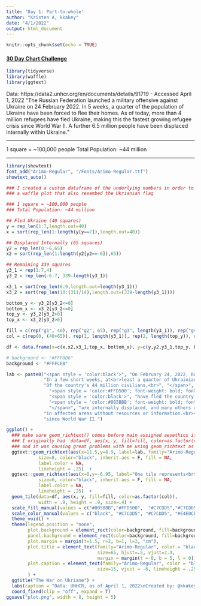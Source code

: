 ```yaml
---
title: 'Day 1: Part-to-whole'
author: "Kristen A, kkakey"
date: "4/1/2022"
output: html_document
---
```


```r
knitr::opts_chunk$set(echo = TRUE)
```

#### **[30 Day Chart Challenge](https://github.com/30DayChartChallenge/Edition2022)**

```r
library(tidyverse)
library(waffle)
library(ggtext)
```

Data: https://data2.unhcr.org/en/documents/details/91719
- Accessed April 1, 2022
"The Russian Federation launched a military offensive against Ukraine on 24
February 2022. In 5 weeks, a quarter of the population of Ukraine have been
forced to flee their homes. As of today, more than 4 million refugees have fled
Ukraine, making this the fastest growing refugee crisis since World War II. A
further 6.5 million people have been displaced internally within Ukraine."

--------

1 square = ~100,000 people
Total Population: ~44 million

--------

```r
library(showtext)
font_add("Arimo-Regular", "/Fonts/Arimo-Regular.ttf")  
showtext_auto()
```

```r
### I created a custom dataframe of the underlying numbers in order to create 
### a waffle plot that also resembed the Ukrianian flag

### 1 square = ~100,000 people
### Total Population: ~44 million

## Fled Ukraine (40 squares)
y = rep_len(1:7,length.out=40)
x = sort(rep_len(1:length(y[y==7]),length.out=40))

## Displaced Internally (65 squares)
y2 = rep_len(0:-6,65)
x2 = sort(rep_len(1:length(y2[y2==-6]),65))

## Remaining 339 squares
y3_1 = rep(1:7,4)
y3_2 = rep_len(-6:7, 339-length(y3_1))

x3_1 = sort(rep_len(6:9,length.out=length(y3_1)))
x3_2 = sort(rep_len(10:(311/14),length.out=(339-length(y3_1))))

bottom_y <- y3_2[y3_2<=0]
bottom_x <- x3_2[y3_2<=0]
top_y <- y3_2[y3_2>0]
top_x <- x3_2[y3_2>0]

fill = c(rep("g1", 40), rep("g2", 65), rep("g3", length(y3_1)), rep("g4", length(top_y)), rep("g5", length(bottom_y)))
col = c(rep(0, (40+65)), rep(1, length(y3_1)), rep(2, length(top_y)), rep(3, length(bottom_y)))

df <- data.frame(x=c(x,x2,x3_1,top_x, bottom_x), y=c(y,y2,y3_1,top_y, bottom_y), fill)
```


```r
# background <- "#FFF8D6"
background <- "#FFFCEB"

lab <- paste0("<span style = 'color:black'>", "On February 24, 2022, Russia launched a military attack on Ukraine. ", 
              "In a few short weeks, at<br>least a quarter of Ukrainians have been forced to flee their homes.",
              "Of the country's 44 million civilians,<br>", "</span>", 
                "<span style = 'color:#FFD500'; font-weight: bold; font-size: 10;>", " 4 million ", "</span>", 
                "<span style = 'color:black'>", "have fled the country,","</span>", 
                "<span style = 'color:#005BBB'; font-weight: bold; font-size: 10;>", "6.5 million ", 
                "</span>", "are internally displaced, and many others are estimated to<br>be stranded ", 
              "in affected areas without resources or information.<br><br>It is the fastest growing refugee crsis",
              "since World War II.")

ggplot() +
  ### make sure geom_richtext() comes before main assigned aesethics if adding one annotation!
  ### I originally had `data=df, aes(x, y, fill=fill, color=as.factor(col)` inside `ggplot()`
  ### and it was causing great problems with me using geom_richtext as an annotation tool!
  ggtext::geom_richtext(aes(x=11.5,y=8.9, label=lab, family="Arimo-Regular"),
            size=8, color="black", inherit.aes = F, fill = NA, 
            label.color = NA,
            lineheight = .25)  +
  ggtext::geom_richtext(aes(x=0,y=-6.95, label="One tile represents<br>~100,000 Ukrainians", family="Arimo-Regular"),
            size=6, color="black", inherit.aes = F, fill = NA, 
            label.color = NA,
            lineheight = .25)  +
  geom_tile(data=df, aes(x, y, fill=fill, color=as.factor(col)),
            width = .9, height = .9, size=.4) +
  scale_fill_manual(values = c("#005BBB","#FFD500",  "#C7CDD5","#C7CDD5","#E4E0CB")) +
  scale_color_manual(values = c("black", "#C7CDD5", "#C7CDD5", "#E4E0CB")) +
  theme_void() +
  theme(legend.position = "none",
        plot.background = element_rect(color=background, fill=background),
        panel.background = element_rect(color=background, fill=background),
        plot.margin = margin(t=1.5, r=2, b=1, l=2, "cm"),
        plot.title = element_text(family="Arimo-Regular", color = "black",
                                  size=65, hjust=.5, vjust=2.3,
                                  margin = margin(t = 0, b = 5, l = 0)),
        plot.caption = element_text(family="Arimo-Regular", color = "black",
                                  size=15, vjust = -6, lineheight = .25)
        ) +
  ggtitle("The War on Ukriane") +
  labs(caption = "Data: UNHCR, as of April 1, 2022\nCreated by: @kkakey") +
  coord_fixed(clip = "off", expand = T) 
ggsave("plot.png", width = 8, height = 5)
```
